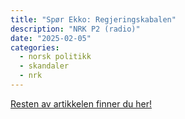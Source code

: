 ```yaml
---
title: "Spør Ekko: Regjeringskabalen"
description: "NRK P2 (radio)"
date: "2025-02-05"
categories:
  - norsk politikk
  - skandaler
  - nrk
---
```


[Resten av artikkelen finner du her!](https://radio.nrk.no/podkast/ekko_-_et_aktuelt_samfunnsprogram/l_65a67f78-a2b1-465b-a67f-78a2b1965b85)